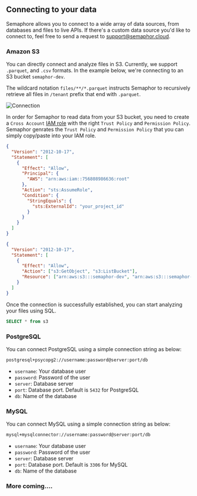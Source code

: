 ## Connecting to your data

Semaphore allows you to connect to a wide array of data sources, from databases and files to live APIs. If there's a custom data source you'd like to connect to, feel free to send a request to support@semaphor.cloud.

### Amazon S3

You can directly connect and analyze files in S3. Currently, we support `.parquet`, and `.csv` formats. In the example below, we're connecting to an S3 bucket `semaphor-dev`.

The wildcard notation `files/**/*.parquet` instructs Semaphor to recursively retrieve all files in `/tenant` prefix that end with `.parquet`.

![Connection](pages/connection_images/s3_connection.png)

In order for Semaphor to read data from your S3 bucket, you need to create a `Cross Account` [IAM role](https://docs.aws.amazon.com/IAM/latest/UserGuide/id_roles_create_for-user.html#roles-creatingrole-user-console) with the right `Trust Policy` and `Permission Policy`. Semaphor genrates the `Trust Policy` and `Permission Policy` that you can simply copy/paste into your IAM role.

```json filename="Trust Policy" copy
{
  "Version": "2012-10-17",
  "Statement": [
    {
      "Effect": "Allow",
      "Principal": {
        "AWS": "arn:aws:iam::756808986636:root"
      },
      "Action": "sts:AssumeRole",
      "Condition": {
        "StringEquals": {
          "sts:ExternalId": "your_project_id"
        }
      }
    }
  ]
}
```

```json filename="Permission Policy" copy
{
  "Version": "2012-10-17",
  "Statement": [
    {
      "Effect": "Allow",
      "Action": ["s3:GetObject", "s3:ListBucket"],
      "Resource": ["arn:aws:s3:::semaphor-dev", "arn:aws:s3:::semaphor-dev/*"]
    }
  ]
}
```

Once the connection is successfully established, you can start analyzing your files using SQL.

```sql filename="Card SQL"
SELECT * from s3
```

### PostgreSQL

You can connect PostgreSQL using a simple connection string as below:

```markdown copy filename="Connection String"
postgresql+psycopg2://username:password@server:port/db
```

- `username`: Your database user
- `password`: Password of the user
- `server`: Database server
- `port`: Database port. Default is `5432` for PostgreSQL
- `db`: Name of the database

### MySQL

You can connect MySQL using a simple connection string as below:

```markdown copy filename="Connection String"
mysql+mysqlconnector://username:password@server:port/db
```

- `username`: Your database user
- `password`: Password of the user
- `server`: Database server
- `port`: Database port. Default is `3306` for MySQL
- `db`: Name of the database

### More coming....
